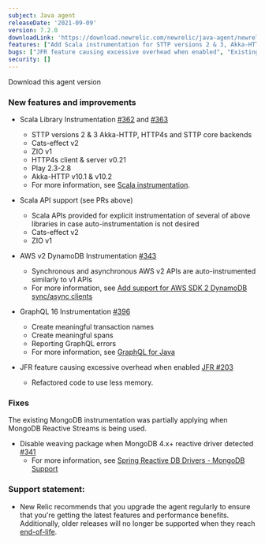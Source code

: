 ```yaml
---
subject: Java agent
releaseDate: '2021-09-09'
version: 7.2.0
downloadLink: 'https://download.newrelic.com/newrelic/java-agent/newrelic-agent/7.2.0/'
features: ["Add Scala instrumentation for STTP versions 2 & 3, Akka-HTTP, HTTP4s and STTP core backends", "Add Scala instrumentation for Cats-effect v2", "Add Scala instrumentation for ZIO v1", "Add Scala instrumentation for HTTP4s client & server v0.21", "Add Scala instrumentation for Play 2.3-2.8", "Add Scala instrumentation for Akka-HTTP v10.1 & v10.2", "Scala APIs provided for explicit instrumentation of Cats-effect v2 and ZIO v1", "AWS v2 DynamoDB instrumentation", "GraphQL 16 instrumentation"]
bugs: ["JFR feature causing excessive overhead when enabled", "Existing MongoDB instrumentation was partially applying when MongoDB Reactive Streams was being used"]
security: []
---
```


<ButtonGroup>
  <ButtonLink
    role="button"
    to="https://download.newrelic.com/newrelic/java-agent/newrelic-agent/7.2.0/"
    variant="primary"
  >
    Download this agent version
  </ButtonLink>
</ButtonGroup>

### New features and improvements

* Scala Library Instrumentation [#362](https://github.com/newrelic/newrelic-java-agent/pull/362) and [#363](https://github.com/newrelic/newrelic-java-agent/pull/363)
  * STTP versions 2 & 3  Akka-HTTP, HTTP4s and STTP core backends
  * Cats-effect v2
  * ZIO v1
  * HTTP4s client & server v0.21
  * Play 2.3-2.8
  * Akka-HTTP v10.1 & v10.2
  * For more information, see [Scala instrumentation](https://docs.newrelic.com/docs/agents/java-agent/frameworks/scala-installation-java/).

* Scala API support (see PRs above)
  * Scala APIs provided for explicit instrumentation of several of above libraries in case auto-instrumentation is not desired
  * Cats-effect v2
  * ZIO v1

* AWS v2 DynamoDB Instrumentation [#343](https://github.com/newrelic/newrelic-java-agent/pull/343)
  * Synchronous and asynchronous AWS v2 APIs are auto-instrumented similarly to v1 APIs
  * For more information, see [Add support for AWS SDK 2 DynamoDB sync/async clients](https://github.com/newrelic/newrelic-java-agent/issues/246)

* GraphQL 16 Instrumentation [#396](https://github.com/newrelic/newrelic-java-agent/pull/396)
  * Create meaningful transaction names
  * Create meaningful spans
  * Reporting GraphQL errors
  * For more information, see [GraphQL for Java](https://github.com/newrelic/newrelic-java-agent/issues/356)

* JFR feature causing excessive overhead when enabled [JFR #203](https://github.com/newrelic/newrelic-jfr-core/issues/203)
  * Refactored code to use less memory.

### Fixes

The existing MongoDB instrumentation was partially applying when MongoDB Reactive Streams is being used.

* Disable weaving package when MongoDB 4.x+ reactive driver detected [#341](https://github.com/newrelic/newrelic-java-agent/pull/341)
  * For more information, see [Spring Reactive DB Drivers - MongoDB Support](https://github.com/newrelic/newrelic-java-agent/issues/198)

### Support statement:

* New Relic recommends that you upgrade the agent regularly to ensure that you're getting the latest features and
  performance benefits. Additionally, older releases will no longer be supported when they reach
  [end-of-life](/docs/using-new-relic/cross-product-functions/install-configure/notification-changes-new-relic-saas-features-distributed-software/).
